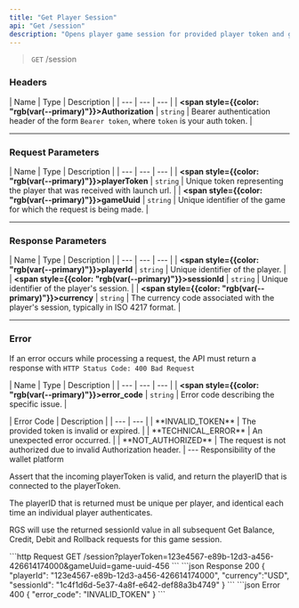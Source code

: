 ```yaml
---
title: "Get Player Session"
api: "Get /session"
description: "Opens player game session for provided player token and game UUID."
---
```


>`GET` /session

### Headers

| Name | Type | Description |
        | --- | --- | --- |
| **<span style={{color: "rgb(var(--primary)"}}>Authorization</span>** | `string` | Bearer authentication header of the form `Bearer token`, where `token` is your auth token. |

---

### Request Parameters

| Name | Type | Description |
        | --- | --- | --- |
| **<span style={{color: "rgb(var(--primary)"}}>playerToken</span>** | `string` | Unique token representing the player that was received with launch url. |
| **<span style={{color: "rgb(var(--primary)"}}>gameUuid</span>** | `string` | Unique identifier of the game for which the request is being made. |

---

### Response Parameters

| Name | Type | Description |
        | --- | --- | --- |
| **<span style={{color: "rgb(var(--primary)"}}>playerId</span>** | `string` | Unique identifier of the player. |
| **<span style={{color: "rgb(var(--primary)"}}>sessionId</span>** | `string` | Unique identifier of the player's session. |
| **<span style={{color: "rgb(var(--primary)"}}>currency</span>** | `string` | The currency code associated with the player's session, typically in ISO 4217 format. |

---

### Error

<Note>If an error occurs while processing a request, the API must return a response with `HTTP Status Code: 400 Bad Request`</Note>

| Name | Type | Description |
        | --- | --- | --- |
| **<span style={{color: "rgb(var(--primary)"}}>error_code</span>** | `string` | Error code describing the specific issue. |

<Expandable title="Possible Error Codes">
    | Error Code | Description |
    | --- | --- |
    | **<span style={{color: "rgb(var(--primary)"}}>INVALID_TOKEN</span>** | The provided token is invalid or expired. |
    | **<span style={{color: "rgb(var(--primary)"}}>TECHNICAL_ERROR</span>** | An unexpected error occurred. |
    | **<span style={{color: "rgb(var(--primary)"}}>NOT_AUTHORIZED</span>** | The request is not authorized due to invalid Authorization header. |
</Expandable>
---
<Warning>
    Responsibility of the wallet platform
</Warning>

Assert that the incoming playerToken is valid, and return the playerID that is connected to the playerToken.

The playerID that is returned must be unique per player, and identical each time an individual player authenticates.

RGS will use the returned sessionId value in all subsequent Get Balance, Credit, Debit and Rollback requests for this game session.

<ResponseExample>
    ```http Request
    GET /session?playerToken=123e4567-e89b-12d3-a456-426614174000&gameUuid=game-uuid-456
    ```
    ```json Response 200
    {
        "playerId": "123e4567-e89b-12d3-a456-426614174000",
        "currency":"USD",
        "sessionId": "1c4f1d6d-5e37-4a8f-e642-def88a3b4749"
    }
    ```
    ```json Error 400
    {
        "error_code": "INVALID_TOKEN"
    }
    ```
</ResponseExample>
